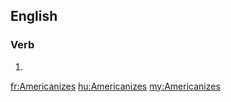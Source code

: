 ==English==

===Verb===
{{head|en|verb form}}

# {{en-third-person singular of|Americanize}}

[[fr:Americanizes]]
[[hu:Americanizes]]
[[my:Americanizes]]